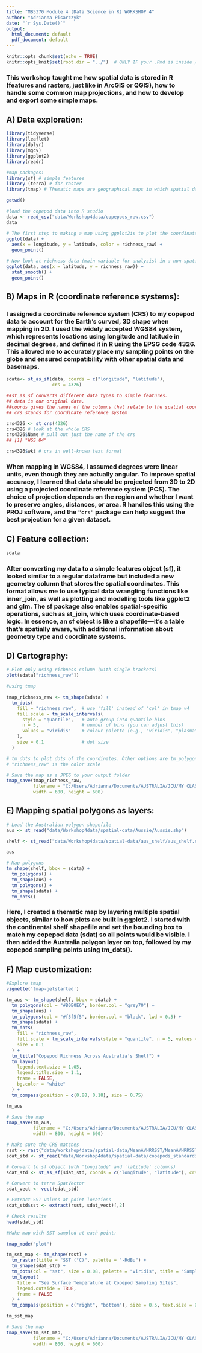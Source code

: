 ```yaml
---
title: "MB5370 Module 4 (Data Science in R) WORKSHOP 4"
author: "Adrianna Pisarczyk"
date: "`r Sys.Date()`"
output:
  html_document: default
  pdf_document: default
---
```


```r
knitr::opts_chunk$set(echo = TRUE)
knitr::opts_knit$set(root.dir = "../")  # ONLY IF your .Rmd is inside /code/
```

### This workshop taught me how spatial data is stored in R (features and rasters, just like in ArcGIS or QGIS), how to handle some common map projections, and how to develop and export some simple maps.

## A) Data exploration:

```r
library(tidyverse)
library(leaflet)
library(dplyr)
library(mgcv)
library(ggplot2) 
library(readr)

#map packages:
library(sf) # simple features
library (terra) # for raster
library(tmap) # Thematic maps are geographical maps in which spatial data distributions are visualized
```

```r

getwd()

#load the copepod data into R studio
data <- read_csv("data/Workshop4data/copepods_raw.csv")
data

# The first step to making a map using ggplot2is to plot the coordinates for the samples (segments of the CPR silks). The x and y axes are latitude and longitude, just like a map.
ggplot(data) + 
  aes(x = longitude, y = latitude, color = richness_raw) +
  geom_point()

# Now look at richness data (main variable for analysis) in a non-spatial way with latitude on the x-axis and richness on the y-axis
ggplot(data, aes(x = latitude, y = richness_raw)) + 
  stat_smooth() + 
  geom_point()

```

## B) Maps in R (coordinate reference systems):

### I assigned a coordinate reference system (CRS) to my copepod data to account for the Earth’s curved, 3D shape when mapping in 2D. I used the widely accepted WGS84 system, which represents locations using longitude and latitude in decimal degrees, and defined it in R using the EPSG code 4326. This allowed me to accurately place my sampling points on the globe and ensured compatibility with other spatial data and basemaps.

```r


sdata<- st_as_sf(data, coords = c("longitude", "latitude"), 
                 crs = 4326)

##st_as_sf converts different data types to simple features. 
## data is our original data. 
##coords gives the names of the columns that relate to the spatial coordinates (in order of X coordinate followed by Y coordinate).
## crs stands for coordinate reference system

crs4326 <- st_crs(4326)
crs4326 # look at the whole CRS
crs4326$Name # pull out just the name of the crs
## [1] "WGS 84"

crs4326$wkt # crs in well-known text format

```

### When mapping in WGS84, I assumed degrees were linear units, even though they are actually angular. To improve spatial accuracy, I learned that data should be projected from 3D to 2D using a projected coordinate reference system (PCS). The choice of projection depends on the region and whether I want to preserve angles, distances, or area. R handles this using the PROJ software, and the `"crs"` package can help suggest the best projection for a given dataset.

## C) Feature collection:

```r

sdata
```

### After converting my data to a simple features object (sf), it looked similar to a regular dataframe but included a new geometry column that stores the spatial coordinates. This format allows me to use typical data wrangling functions like inner_join, as well as plotting and modelling tools like ggplot2 and glm. The sf package also enables spatial-specific operations, such as st_join, which uses coordinate-based logic. In essence, an sf object is like a shapefile—it's a table that’s spatially aware, with additional information about geometry type and coordinate systems.

## D) Cartography:

```r
# Plot only using richness column (with single brackets)
plot(sdata["richness_raw"])

#using tmap

tmap_richness_raw <- tm_shape(sdata) +
  tm_dots(
    fill = "richness_raw",  # use 'fill' instead of 'col' in tmap v4
    fill.scale = tm_scale_intervals(
      style = "quantile",   # auto-group into quantile bins
      n = 5,                # number of bins (you can adjust this)
      values = "viridis"    # colour palette (e.g., "viridis", "plasma", "Blues")
    ),
    size = 0.1              # dot size
  )

# tm_dots to plot dots of the coordinates. Other options are tm_polygons, tm_symbols 
# "richness_raw" is the color scale

```

```r

# Save the map as a JPEG to your output folder
tmap_save(tmap_richness_raw, 
          filename = "C:/Users/Adrianna/Documents/AUSTRALIA/JCU/MY CLASSES/Year 2 SEM 1/MB5370 - Marine Techniques 1/MB5370 Module 4 (Data Science in R)/output/Richness-map.jpeg", 
          width = 600, height = 600)

```

## E) Mapping spatial polygons as layers:

```r

# Load the Australian polygon shapefile
aus <- st_read("data/Workshop4data/spatial-data/Aussie/Aussie.shp")

shelf <- st_read("data/Workshop4data/spatial-data/aus_shelf/aus_shelf.shp")

aus

# Map polygons
tm_shape(shelf, bbox = sdata) + 
  tm_polygons() +
  tm_shape(aus) + 
  tm_polygons() + 
  tm_shape(sdata) + 
  tm_dots()

```

### Here, I created a thematic map by layering multiple spatial objects, similar to how plots are built in ggplot2. I started with the continental shelf shapefile and set the bounding box to match my copepod data (sdat) so all points would be visible. I then added the Australia polygon layer on top, followed by my copepod sampling points using tm_dots().

## F) Map customization:

```r

#Explore tmap
vignette('tmap-getstarted')

tm_aus <- tm_shape(shelf, bbox = sdata) +
  tm_polygons(col = "#B0E0E6", border.col = "grey70") +
  tm_shape(aus) +
  tm_polygons(col = "#f5f5f5", border.col = "black", lwd = 0.5) +
  tm_shape(sdata) +
  tm_dots(
    fill = "richness_raw",
    fill.scale = tm_scale_intervals(style = "quantile", n = 5, values = "viridis"),
    size = 0.1
  ) +
  tm_title("Copepod Richness Across Australia's Shelf") +
  tm_layout(
    legend.text.size = 1.05,
    legend.title.size = 1.1,
    frame = FALSE,
    bg.color = "white"
  ) +
  tm_compass(position = c(0.88, 0.18), size = 0.75)

tm_aus

# Save the map
tmap_save(tm_aus,
          filename = "C:/Users/Adrianna/Documents/AUSTRALIA/JCU/MY CLASSES/Year 2 SEM 1/MB5370 - Marine Techniques 1/MB5370 Module 4 (Data Science in R)/output/Australia-Copepod-Map.jpeg",
          width = 800, height = 600)
```

```r

# Make sure the CRS matches
rsst <- rast("data/Workshop4data/spatial-data/MeanAVHRRSST/MeanAVHRRSST.grd")
sdat_std <- st_read("data/Workshop4data/spatial-data/copepods_standardised.csv")

# Convert to sf object (wth 'longitude' and 'latitude' columns)
sdat_std <- st_as_sf(sdat_std, coords = c("longitude", "latitude"), crs = 4326)

# Convert to terra SpatVector
sdat_vect <- vect(sdat_std)

# Extract SST values at point locations
sdat_std$sst <- extract(rsst, sdat_vect)[,2]

# Check results
head(sdat_std)

```

```r

#Make map with SST sampled at each point:

tmap_mode("plot")

tm_sst_map <- tm_shape(rsst) +
  tm_raster(title = "SST (°C)", palette = "-RdBu") +
  tm_shape(sdat_std) +
  tm_dots(col = "sst", size = 0.08, palette = "viridis", title = "Sampled SST") +
  tm_layout(
    title = "Sea Surface Temperature at Copepod Sampling Sites",
    legend.outside = TRUE,
    frame = FALSE
  ) +
  tm_compass(position = c("right", "bottom"), size = 0.5, text.size = 0.5)

tm_sst_map
```


```r

# Save the map
tmap_save(tm_sst_map,
          filename = "C:/Users/Adrianna/Documents/AUSTRALIA/JCU/MY CLASSES/Year 2 SEM 1/MB5370 - Marine Techniques 1/MB5370 Module 4 (Data Science in R)/output/Australia-Surface-Temp-Copepod-Map.jpeg",
          width = 800, height = 600)

```

